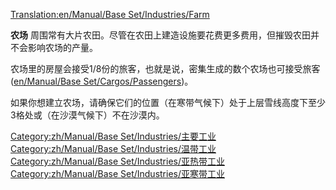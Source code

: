 [[Translation:en/Manual/Base Set/Industries/Farm]]

{{en/Translation|origin=en/Manual/Base Set/Industries/Farm
|from=en
|to=zh
|Percentage=50
}}

{{en/Manual/Base Set/Industries/Industries|name=农场
|image=en/Manual/Base Set/Industries/Farm.png
|caption=温带气候
|image2=en/Manual/Base Set/Industries/Arctic&Tropic Farm.png
|caption2=亚寒带气候与亚热带气候
|climates=[[zh/Manual/气候#wen-dai-qi-hou|温带气候]]，[[zh/Manual/气候#ya-han-dai-qi-hou|亚寒带气候]]，[[zh/Manual/气候#ya-re-dai-qi-hou|亚热带气候]]
|accepts=无
|produces=谷物([[en/Manual/Base Set/Cargos/Grain]])，牲畜([[en/Manual/Base Set/Cargos/Livestock]])（温带气候下）<br/>小麦([[en/Manual/Base Set/Cargos/Wheat]])，牲畜([[en/Manual/Base Set/Cargos/Livestock]])（亚寒带气候下）<br/>玉米([[en/Manual/Base Set/Cargos/Maize]])（亚热带气候下）
}}

'''农场''' 周围常有大片农田。尽管在农田上建造设施要花费更多费用，但摧毁农田并不会影响农场的产量。

农场里的房屋会接受1/8份的旅客，也就是说，密集生成的数个农场也可接受旅客([[en/Manual/Base Set/Cargos/Passengers]])。

如果你想建立农场，请确保它们的位置（在寒带气候下）处于上层雪线高度下至少3格处或（在沙漠气候下）不在沙漠内。

{{zh/Manual/Base Set/Industries/Navbox Industries}}

[[Category:zh/Manual/Base Set/Industries/主要工业]]
[[Category:zh/Manual/Base Set/Industries/温带工业]]
[[Category:zh/Manual/Base Set/Industries/亚热带工业]]
[[Category:zh/Manual/Base Set/Industries/亚寒带工业]]